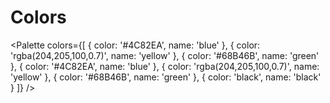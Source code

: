 
# Colors

<Palette colors={[
  {
    color: '#4C82EA',
    name: 'blue'
  },
  {
    color: 'rgba(204,205,100,0.7)',
    name: 'yellow'
  },
  {
    color: '#68B46B',
    name: 'green'
  },
  {
    color: '#4C82EA',
    name: 'blue'
  },
  {
    color: 'rgba(204,205,100,0.7)',
    name: 'yellow'
  },
  {
    color: '#68B46B',
    name: 'green'
  },
  {
    color: 'black',
    name: 'black'
  }
]} />